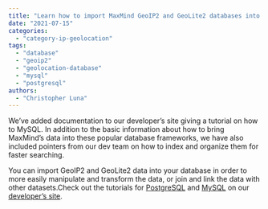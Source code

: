 ```yaml
---
title: "Learn how to import MaxMind GeoIP2 and GeoLite2 databases into PostgreSQL or MySQL"
date: "2021-07-15"
categories:
  - "category-ip-geolocation"
tags:
  - "database"
  - "geoip2"
  - "geolocation-database"
  - "mysql"
  - "postgresql"
authors:
  - "Christopher Luna"
---
```


We’ve added documentation to our developer’s site giving a tutorial on how to
MySQL. In addition to the basic information about how to bring MaxMind’s data
into these popular database frameworks, we have also included pointers from our
dev team on how to index and organize them for faster searching.

You can import GeoIP2 and GeoLite2 data into your database in order to more
easily manipulate and transform the data, or join and link the data with other
datasets.Check out the tutorials for
[PostgreSQL](https://dev.maxmind.com/geoip/importing-databases/postgresql?lang=en)
and [MySQL](https://dev.maxmind.com/geoip/importing-databases/mysql?lang=en) on
our [developer’s
site](https://dev.maxmind.com/geoip/importing-databases?lang=en).
